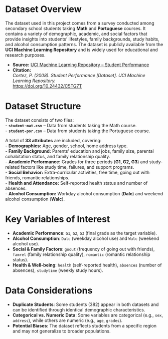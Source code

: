 # **Dataset Overview**  

The dataset used in this project comes from a survey conducted among secondary school students taking **Math** and **Portuguese** courses. It contains a variety of demographic, academic, and social factors that provide insights into students' lifestyles, family backgrounds, study habits, and alcohol consumption patterns. The dataset is publicly available from the **UCI Machine Learning Repository** and is widely used for educational and research purposes.  

- **Source:** [UCI Machine Learning Repository – Student Performance](https://archive.ics.uci.edu/dataset/320/student+performance)  
- **Citation:**  
  *Cortez, P. (2008). Student Performance [Dataset]. UCI Machine Learning Repository.*  
  [https://doi.org/10.24432/C5TG7T](https://doi.org/10.24432/C5TG7T)  

# **Dataset Structure**  

The dataset consists of two files:  
- **`student-mat.csv`** – Data from students taking the Math course.  
- **`student-por.csv`** – Data from students taking the Portuguese course.  

A total of **33 attributes** are included, covering:  
- **Demographics:** Age, gender, school, home address type.  
- **Family Background:** Parents' education and jobs, family size, parental cohabitation status, and family relationship quality.  
- **Academic Performance:** Grades for three periods (**G1, G2, G3**) and study-related factors like study time, failures, and support programs.  
- **Social Behavior:** Extra-curricular activities, free time, going out with friends, romantic relationships.  
- **Health and Attendance:** Self-reported health status and number of absences.  
- **Alcohol Consumption:** Workday alcohol consumption (**Dalc**) and weekend alcohol consumption (**Walc**).  

# **Key Variables of Interest**  

- **Academic Performance**: `G1`, `G2`, `G3` (final grade as the target variable).  
- **Alcohol Consumption**: `Dalc` (weekday alcohol use) and `Walc` (weekend alcohol use).  
- **Social & Family Factors**: `goout` (frequency of going out with friends), `famrel` (family relationship quality), `romantic` (romantic relationship status).  
- **Health & Well-being**: `health` (self-reported health), `absences` (number of absences), `studytime` (weekly study hours).  

# **Data Considerations**  

- **Duplicate Students**: Some students (382) appear in both datasets and can be identified through identical demographic characteristics.  
- **Categorical vs. Numeric Data**: Some variables are categorical (e.g., `sex`, `address`), while others are numeric (e.g., `age`, `grades`).  
- **Potential Biases**: The dataset reflects students from a specific region and may not generalize to broader populations.  


